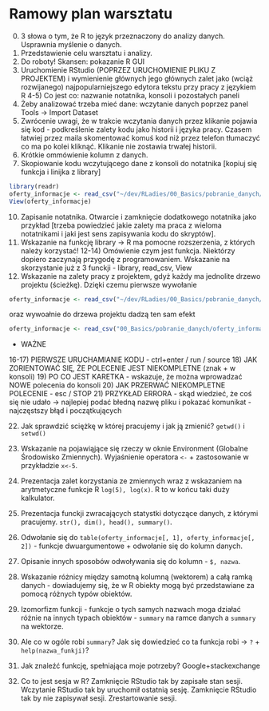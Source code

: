 
# Ramowy plan warsztatu

0) 3 słowa o tym, że R to język przeznaczony do analizy danych. Usprawnia myślenie o danych.
1) Przedstawienie celu warsztatu i analizy.
2) Do roboty! Skansen: pokazanie R GUI
3) Uruchomienie RStudio (POPRZEZ URUCHOMIENIE PLIKU Z PROJEKTEM) i wymienienie głównych jego głównych zalet jako (wciąż rozwijanego) najpopularniejszego edytora tekstu przy pracy z językiem R
4-5) Co jest co: nazwanie notatnika, konsoli i pozostałych paneli
6) Żeby analizować trzeba mieć dane: wczytanie danych poprzez panel Tools -> Import Dataset
7) Zwrócenie uwagi, że w trakcie wczytania danych przez klikanie pojawia się kod - podkreślenie zalety kodu jako historii i języka pracy. Czasem łatwiej przez maila
skomentować komuś kod niż przez telefon tłumaczyć co ma po kolei kliknąć. Klikanie nie zostawia trwałej historii.
8) Krótkie ommówienie kolumn z danych.
9) Skopiowanie kodu wczytującego dane z konsoli do notatnika [kopiuj się funkcja i linijka z library]

```r
library(readr)
oferty_informacje <- read_csv("~/dev/RLadies/00_Basics/pobranie_danych/oferty_informacje.csv")
View(oferty_informacje)
```

10) Zapisanie notatnika. Otwarcie i zamknięcie dodatkowego notatnika jako przykład [trzeba powiedzieć jakie zalety ma praca z wieloma notatnikami i jaki jest sens zapisywania kodu do skryptów].
11) Wskazanie na funkcję library -> R ma pomocne rozszerzenia, z których należy korzystać! 
12-14) Omówienie czym jest funkcja. Niektórzy dopiero zaczynają przygodę z programowaniem. Wskazanie na skorzystanie już z 3 funckji - library, read_csv, View
15) Wskazanie na zalety pracy z projektem, gdyż każdy ma jednolite drzewo projektu (ścieżkę). Dzięki czemu pierwsze wywołanie

```r
oferty_informacje <- read_csv("~/dev/RLadies/00_Basics/pobranie_danych/oferty_informacje.csv")
```

oraz wywoałnie do drzewa projektu dadzą ten sam efekt

```r
oferty_informacje <- read_csv("00_Basics/pobranie_danych/oferty_informacje.csv")
```

- WAŻNE

16-17) PIERWSZE URUCHAMIANIE KODU - ctrl+enter / run / source 
18) JAK ZORIENTOWAĆ SIĘ, ŻE POLECENIE JEST NIEKOMPLETNE (znak + w konsoli)
19) PO CO JEST KARETKA - wskazuje, że można wprowadzać NOWE polecenia do konsoli
20) JAK PRZERWAĆ NIEKOMPLETNE POLECENIE - esc / STOP
21) PRZYKŁAD ERRORA - skąd wiedzieć, że coś się nie udało -> najlepiej podać błedną nazwę pliku i pokazać komunikat - najczęstszy błąd i początkujących

22) Jak sprawdzić sciężkę w której pracujemy i jak ją zmienić? `getwd()` i `setwd()`

23) Wskazanie na pojawiąjące się rzeczy w oknie Environment (Globalne Środowisko Zmiennych). Wyjaśnienie operatora `<-` + zastosowanie w przykładzie `x<-5`.
24) Prezentacja zalet korzystania ze zmiennych wraz z wskazaniem na arytmetyczne funkcje R `log(5), log(x)`. R to w końcu taki duży kalkulator.
25) Prezentacja funckji zwracających statystki dotyczące danych, z którymi pracujemy. `str(), dim(), head(), summary()`.
26) Odwołanie się do `table(oferty_informacje[, 1], oferty_informacje[, 2])` - funkcje dwuargumentowe + odwołanie się do kolumn danych.
27) Opisanie innych sposobów odwoływania się do kolumn - `$, nazwa`.
28) Wskazanie różnicy między samotną kolumną (wektorem) a całą ramką danych - dowiadujemy się, że w R obiekty mogą być przedstawiane za pomocą różnych typów obiektów.
29) Izomorfizm funkcji - funkcje o tych samych nazwach moga działać różnie na innych typach obiektów - `summary` na ramce danych a `summary` na wektorze.
30) Ale co w ogóle robi `summary`? Jak się dowiedzieć co ta funkcja robi -> `?` + `help(nazwa_funkji)`?
31) Jak znaleźć funkcję, spełniająca moje potrzeby? Google+stackexchange
32) Co to jest sesja w R? Zamknięcie RStudio tak by zapisałe stan sesji. Wczytanie RStudio tak by uruchomił ostatnią sesję. Zamknięcie RStudio tak by nie zapisywał sesji. Zrestartowanie sesji.